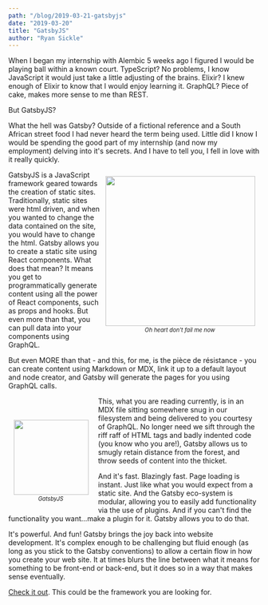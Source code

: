 ```yaml
---
path: "/blog/2019-03-21-gatsbyjs"
date: "2019-03-20"
title: "GatsbyJS"
author: "Ryan Sickle"
---
```


When I began my internship with Alembic 5 weeks ago I figured I would be playing ball within a known court. TypeScript? No problems, I know JavaScript it would just take a little adjusting of the brains. Elixir? I knew enough of Elixir to know that I would enjoy learning it. GraphQL? Piece of cake, makes more sense to me than REST.

But GatsbyJS?

What the hell was Gatsby? Outside of a fictional reference and a South African street food
I had never heard the term being used. Little did I know I would be spending the good part of my internship (and now my employment) delving into it's secrets. And I have to tell you, I fell in love with it really quickly.

<div style="width:300px; font-size:80%; text-align:center; float:right; margin: 10px; ">
  <img
    src="https://www.spar.co.za/getattachment/dfc1cbdd-4a2e-486e-8894-241ba7cbec59/image.aspx"
    width="300px"
    style="padding: 1px;"
  />
  <em>Oh heart don't fail me now</em>
</div>

GatsbyJS is a JavaScript framework geared towards the creation of static sites. Traditionally, static sites were html driven, and when you wanted to change the data contained on the site, you would have to change the html. Gatsby allows you to create a static site using React components. What does that mean? It means you get to programmatically generate content using all the power of React components, such as props and hooks. But even more than that, you can pull data into your components using GraphQL.

But even MORE than that - and this, for me, is the pièce de résistance - you can create content using Markdown or MDX, link it up to a default layout and node creator, and Gatsby will generate the pages for you using GraphQL calls.

<div style="width:150px; font-size:80%; text-align:center; float:left; margin:45px 20px 10px 10px">
  <img
    src="https://www.gatsbyjs.org/static/gatsby-icon-4a9773549091c227cd2eb82ccd9c5e3a.png"
    width="150px"
    style="padding:1px;"
  />
  <em>GatsbyJS</em>
</div>

This, what you are reading currently, is in an MDX file sitting somewhere snug in our filesystem and being delivered to you courtesy of GraphQL. No longer need we sift through the riff raff of HTML tags and badly indented code (you know who you are!), Gatsby allows us to smugly retain distance from the forest, and throw seeds of content into the thicket.

And it's fast. Blazingly fast. Page loading is instant. Just like what you would expect from a static site. And the Gatsby eco-system is modular, allowing you to easily add functionality via the use of plugins. And if you can't find the functionality you want...make a plugin for it. Gatsby allows you to do that.

It's powerful. And fun! Gatsby brings the joy back into website development. It's complex enough to be challenging but fluid enough (as long as you stick to the Gatsby conventions) to allow a certain flow in how you create your web site. It at times blurs the line between what it means for something to be front-end or back-end, but it does so in a way that makes sense eventually.

[Check it out](https://www.gatsbyjs.org/). This could be the framework you are looking for.
